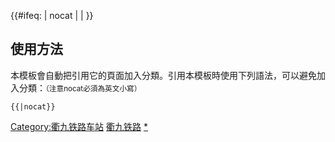 {{鐵道路線|lua=1
| 模板名稱 = 衢九铁路
| 名稱 = [[衢九铁路]]
| 代表色 = #0033c9
| Logo = [[File:China Railways.svg|17px]]
| 背景顏色 = #FFFFFF
| 車站列表 = 衢州 ~ s招贤s ~ 常山 ~ 辉埠 ~ 开化 ~ 杨林镇 ~ 德兴东 ~ 婺源 ~ 桥上村 ~ 赋春 ~ 景德镇北 ~ 鄱阳 ~ 油墩街 ~ 都昌 ~ #湖口#（以下为<[[铜九铁路]]> ~ 琵琶湖 ~ #九江#）
}}
<includeonly>{{#ifeq: {{{1}}} | nocat | <!--空--> | [[Category:衢九铁路车站]] }}</includeonly><noinclude>

==使用方法==
本模板會自動把引用它的頁面加入分類。引用本模板時使用下列語法，可以避免加入分類：<small>（注意nocat必須為英文小寫）</small>
 <nowiki>{{</nowiki>{{PAGENAME}}<nowiki>|nocat}}</nowiki>
[[Category:中國鐵路路線模板|衢九铁路]]
[[Category:衢九铁路车站|*]]
</noinclude>
